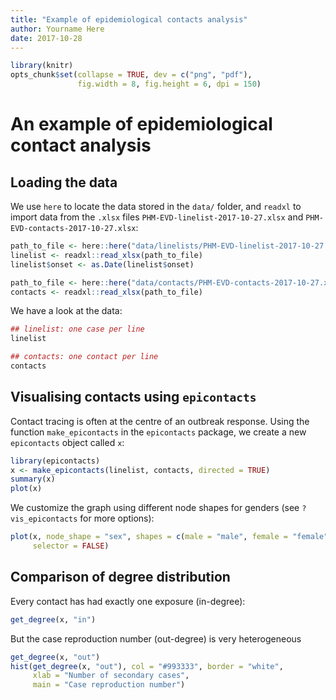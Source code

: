 ```yaml
---
title: "Example of epidemiological contacts analysis"
author: Yourname Here
date: 2017-10-28
---
```


	
```r
library(knitr)
opts_chunk$set(collapse = TRUE, dev = c("png", "pdf"),
               fig.width = 8, fig.height = 6, dpi = 150)
```


# An example of epidemiological contact analysis

## Loading the data

We use `here` to locate the data stored in the `data/` folder, and `readxl` to
import data from the `.xlsx` files `PHM-EVD-linelist-2017-10-27.xlsx` and
`PHM-EVD-contacts-2017-10-27.xlsx`:
	
```r
path_to_file <- here::here("data/linelists/PHM-EVD-linelist-2017-10-27.xlsx")
linelist <- readxl::read_xlsx(path_to_file)
linelist$onset <- as.Date(linelist$onset)

path_to_file <- here::here("data/contacts/PHM-EVD-contacts-2017-10-27.xlsx")
contacts <- readxl::read_xlsx(path_to_file)

```


We have a look at the data:
```r
## linelist: one case per line
linelist

## contacts: one contact per line
contacts
```

## Visualising contacts using `epicontacts`

Contact tracing is often at the centre of an outbreak response. Using the
function `make_epicontacts` in the `epicontacts` package, we create a new
`epicontacts` object called `x`:
	      
```r
library(epicontacts)
x <- make_epicontacts(linelist, contacts, directed = TRUE)
summary(x)
plot(x)
```  

We customize the graph using different node shapes for genders (see
`?vis_epicontacts` for more options):

```r
plot(x, node_shape = "sex", shapes = c(male = "male", female = "female"),
     selector = FALSE)

```
   
   
## Comparison of degree distribution 

Every contact has had exactly one exposure (in-degree):

```r
get_degree(x, "in")
```

But the case reproduction number (out-degree) is very heterogeneous
```r
get_degree(x, "out")
hist(get_degree(x, "out"), col = "#993333", border = "white",
     xlab = "Number of secondary cases",
     main = "Case reproduction number")
```

